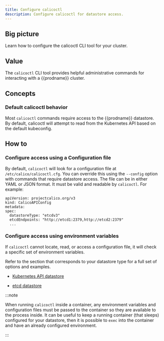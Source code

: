 ```yaml
---
title: Configure calicoctl
description: Configure calicoctl for datastore access.
---
```


## Big picture

Learn how to configure the calicoctl CLI tool for your cluster.

## Value

The `calicoctl` CLI tool provides helpful administrative commands for interacting with a {{prodname}} cluster.

## Concepts

### Default calicoctl behavior

Most `calicoctl` commands require access to the {{prodname}} datastore. By default, calicoctl
will attempt to read from the Kubernetes API based on the default kubeconfig.

## How to

### Configure access using a Configuration file

By default, `calicoctl` will look for a configuration file at `/etc/calico/calicoctl.cfg`. You can override this using the `--config` option with commands that require datastore access. 
The file can be in either YAML or JSON format. It must be valid and readable by `calicoctl`. For example:

   ```
   apiVersion: projectcalico.org/v3
   kind: CalicoAPIConfig
   metadata:
   spec:
     datastoreType: "etcdv3"
     etcdEndpoints: "http://etcd1:2379,http://etcd2:2379"
     ...
   ```

### Configure access using environment variables

If `calicoctl` cannot locate, read, or access a configuration file, it will check a specific set of environment variables.

Refer to the section that corresponds to your datastore type for a full set of options
and examples.

- [Kubernetes API datastore](kdd.mdx)

- [etcd datastore](etcd.mdx)

:::note

When running `calicoctl` inside a container, any environment variables and
configuration files must be passed to the container so they are available to
the process inside. It can be useful to keep a running container (that sleeps) configured
for your datastore, then it is possible to `exec` into the container and have an
already configured environment.

:::
